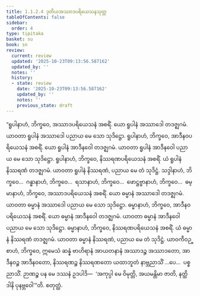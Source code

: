 ```yaml
---
title: 1.1.2.4 ဒုတိယအဿာဒပရိယေသနသုတ္တ
tableOfContents: false
sidebar:
  order: 4
type: tipitaka
basket: su
book: sn
review:
  current: review
  updated: '2025-10-23T09:13:56.587162'
  updated_by: ''
  notes: ''
  history:
  - state: review
    date: '2025-10-23T09:13:56.587162'
    updated_by: ''
    notes: ''
    previous_state: draft
---
```



<ReviewStatus review={frontmatter.review} showDetails={true} />

<HypothesisAnnotation frontmatter={frontmatter} />

<DynamicBreadcrumb />

<Division number="16" book="sn" e="ch" v="18" p="281">

<Paragraph number="39" book="sn">
“ရူပါနာဟံ, ဘိက္ခဝေ, အဿာဒပရိယေသနံ အစရိံ. ယော ရူပါနံ အဿာဒေါ တဒဇ္ဈဂမံ. ယာဝတာ ရူပါနံ အဿာဒေါ ပညာယ မေ သော သုဒိဋ္ဌော. ရူပါနာဟံ, ဘိက္ခဝေ, အာဒီနဝပရိယေသနံ အစရိံ. ယော ရူပါနံ အာဒီနဝေါ တဒဇ္ဈဂမံ. ယာဝတာ ရူပါနံ အာဒီနဝေါ ပညာယ မေ သော သုဒိဋ္ဌော. ရူပါနာဟံ, ဘိက္ခဝေ, နိဿရဏပရိယေသနံ အစရိံ. ယံ ရူပါနံ နိဿရဏံ တဒဇ္ဈဂမံ. ယာဝတာ ရူပါနံ နိဿရဏံ, ပညာယ မေ တံ သုဒိဋ္ဌံ. သဒ္ဒါနာဟံ, ဘိက္ခဝေ…  ဂန္ဓာနာဟံ, ဘိက္ခဝေ…  ရသာနာဟံ, ဘိက္ခဝေ…  ဖောဋ္ဌဗ္ဗာနာဟံ, ဘိက္ခဝေ…  ဓမ္မာနာဟံ, ဘိက္ခဝေ, အဿာဒပရိယေသနံ အစရိံ. ယော ဓမ္မာနံ အဿာဒေါ တဒဇ္ဈဂမံ. ယာဝတာ ဓမ္မာနံ အဿာဒေါ ပညာယ မေ သော သုဒိဋ္ဌော. ဓမ္မာနာဟံ, ဘိက္ခဝေ, အာဒီနဝပရိယေသနံ အစရိံ. ယော ဓမ္မာနံ အာဒီနဝေါ တဒဇ္ဈဂမံ. ယာဝတာ ဓမ္မာနံ အာဒီနဝေါ ပညာယ မေ သော သုဒိဋ္ဌော. ဓမ္မာနာဟံ, ဘိက္ခဝေ, နိဿရဏပရိယေသနံ အစရိံ. ယံ ဓမ္မာနံ နိဿရဏံ တဒဇ္ဈဂမံ. ယာဝတာ ဓမ္မာနံ နိဿရဏံ, ပညာယ မေ တံ သုဒိဋ္ဌံ.
</Paragraph>

<Paragraph number="40" book="sn">
ယာဝကီဝဉ္စာဟံ, ဘိက္ခဝေ, ဣမေသံ ဆန္နံ ဗာဟိရာနံ အာယတနာနံ အဿာဒဉ္စ အဿာဒတော, အာဒီနဝဉ္စ အာဒီနဝတော, နိဿရဏဉ္စ နိဿရဏတော ယထာဘူတံ နာဗ္ဘညာသိံ …ပေ…  ပစ္စညာသိံ. ဉာဏဉ္စ ပန မေ ဒဿနံ ဥဒပါဒိ—  ‘အကုပ္ပါ မေ ဝိမုတ္တိ, အယမန္တိမာ ဇာတိ, နတ္ထိ ဒါနိ ပုနဗ္ဘဝေါ’”တိ.

</Paragraph>
</Division>

<Paragraph number="41" type="center" book="sn">
စတုတ္ထံ.
</Paragraph>